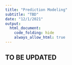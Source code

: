 ```yaml
---
title: "Prediction Modeling"
subtitle: "TBD"
date: "12/1/2021"
output: 
  html_document:
    code_folding: hide
    always_allow_html: true
---
```


## TO BE UPDATED
